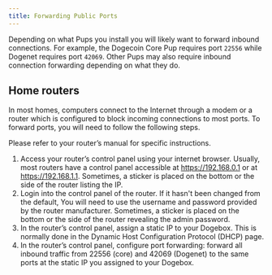 ```yaml
---
title: Forwarding Public Ports
---
```


Depending on what Pups you install you will likely want to forward inbound connections. For example, the Dogecoin Core Pup requires port `22556` while Dogenet requires port `42069`. Other Pups may also require inbound connection forwarding depending on what they do. 

## Home routers

In most homes, computers connect to the Internet through a modem or a router which is configured to block incoming connections to most ports. To forward ports, you will need to follow the following steps. 

Please refer to your router’s manual for specific instructions.

1. Access your router’s control panel using your internet browser. Usually, most routers have a control panel accessible at https://192.168.0.1 or at https://192.168.1.1. Sometimes, a sticker is placed on the bottom or the side of the router listing the IP.
2. Login into the control panel of the router. If it hasn't been changed from the default, You will need to use the username and password provided by the router manufacturer. Sometimes, a sticker is placed on the bottom or the side of the router revealing the admin password. 
3. In the router’s control panel, assign a static IP to your Dogebox. This is normally done in the Dynamic Host Configuration Protocol (DHCP) page.
4. In the router’s control panel, configure port forwarding: forward all inbound traffic from 22556 (core) and 42069 (Dogenet) to the same ports at the static IP you assigned to your Dogebox.
